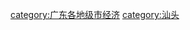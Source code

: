 {{Catnav|頁面分類|各種主題的頁面分類|依中国各省来作的分类|中国各省经济|广东经济|广东各地级市经济}}

[[category:广东各地级市经济|category:广东各地级市经济]]
[[category:汕头|category:汕头]]
